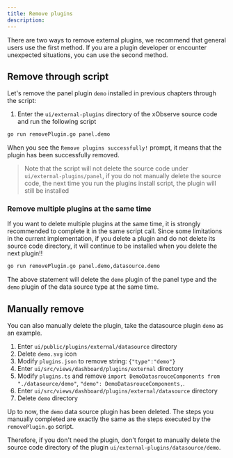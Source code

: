 ```yaml
---
title: Remove plugins
description: 
---
```




There are two ways to remove external plugins, we recommend that general users use the first method.
If you are a plugin developer or encounter unexpected situations, you can use the second method.

## Remove through script

Let's remove the panel plugin `demo` installed in previous chapters through the script:

1. Enter the `ui/external-plugins` directory of the xObserve source code and run the following script

```bash 
go run removePlugin.go panel.demo
```

When you see the `Remove plugins successfully!` prompt, it means that the plugin has been successfully removed.

> Note that the script will not delete the source code under `ui/external-plugins/panel`, if you do not manually delete the source code, the next time you run the plugins install script, the plugin will still be installed


### Remove multiple plugins at the same time

If you want to delete multiple plugins at the same time, it is strongly recommended to complete it in the same script call.
Since some limitations in the current implementation, if you delete a plugin and do not delete its source code directory, it will continue to be installed when you delete the next plugin!!

```bash 
go run removePlugin.go panel.demo,datasource.demo
```

The above statement will delete the `demo` plugin of the panel type and the `demo` plugin of the data source type at the same time.

## Manually remove

You can also manually delete the plugin, take the datasource plugin `demo` as an example.

1. Enter `ui/public/plugins/external/datasource` directory
2. Delete `demo.svg` icon
3. Modify `plugins.json` to remove string: `{"type":"demo"}`
4. Enter `ui/src/views/dashboard/plugins/external` directory
5. Modify `plugins.ts` and remove `import DemoDatasrouceComponents from "./datasource/demo"`, `"demo": DemoDatasrouceComponents,`.
6. Enter `ui/src/views/dashboard/plugins/external/datasource` directory
7. Delete `demo` directory

Up to now, the `demo` data source plugin has been deleted. The steps you manually completed are exactly the same as the steps executed by the `removePlugin.go` script. 

Therefore, if you don't need the plugin, don't forget to manually delete the source code directory of the plugin `ui/external-plugins/datasource/demo`.

